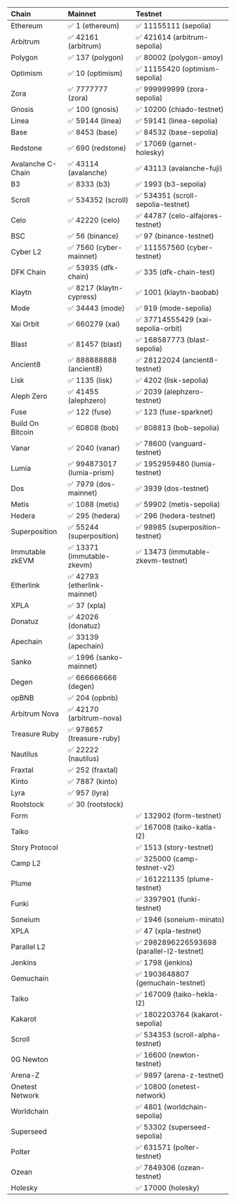 | Chain   | Mainnet | Testnet |
| :------ | :------ | :------ |
| Ethereum     | ✅ 1 (ethereum)	|  ✅ 11155111 (sepolia) |
| Arbitrum    | ✅ 42161 (arbitrum) |  ✅ 421614 (arbitrum-sepolia) |
| Polygon    | ✅ 137 (polygon)	|  ✅ 80002 (polygon-amoy) |
| Optimism    | ✅ 10 (optimism)	|  ✅ 11155420 (optimism-sepolia) |
| Zora |  ✅ 7777777 (zora) | ✅ 999999999 (zora-sepolia) |
| Gnosis    | ✅ 100 (gnosis)	|  ✅ 10200 (chiado-testnet) |
| Linea    | ✅ 59144 (linea)	| ✅ 59141 (linea-sepolia) |
| Base    | ✅ 8453 (base)	|  ✅ 84532 (base-sepolia) |
| Redstone |  ✅ 690 (redstone) | ✅ 17069 (garnet-holesky) |
| Avalanche C-Chain    | ✅ 43114 (avalanche) | ✅ 43113 (avalanche-fuji) |
| B3 |  ✅ 8333 (b3) | ✅ 1993 (b3-sepolia) |
| Scroll    | ✅ 534352 (scroll) |  ✅ 534351 (scroll-sepolia-testnet) |
| Celo    | ✅ 42220 (celo) |  ✅ 44787 (celo-alfajores-testnet) |
| BSC    | ✅ 56 (binance) |  ✅ 97 (binance-testnet) |
| Cyber L2 |  ✅ 7560 (cyber-mainnet) | ✅ 111557560 (cyber-testnet) |
| DFK Chain | ✅ 53935 (dfk-chain) | ✅ 335 (dfk-chain-test) |
| Klaytn | ✅ 8217 (klaytn-cypress) | ✅ 1001 (klaytn-baobab) |
| Mode |  ✅ 34443 (mode) | ✅ 919 (mode-sepolia) |
| Xai Orbit | ✅ 660279 (xai) | ✅ 37714555429 (xai-sepolia-orbit) |
| Blast |  ✅ 81457 (blast) | ✅ 168587773 (blast-sepolia) |
| Ancient8 |  ✅ 888888888 (ancient8) | ✅ 28122024 (ancient8-testnet) |
| Lisk |  ✅ 1135 (lisk) | ✅ 4202 (lisk-sepolia) |
| Aleph Zero |  ✅ 41455 (alephzero) |  ✅ 2039 (alephzero-testnet) |
| Fuse |  ✅ 122 (fuse) |  ✅ 123 (fuse-sparknet) |
| Build On Bitcoin | ✅ 60808 (bob)| ✅ 808813 (bob-sepolia) |
| Vanar |  ✅ 2040 (vanar) |  ✅ 78600 (vanguard-testnet) |
| Lumia |  ✅ 994873017 (lumia-prism) |  ✅ 1952959480 (lumia-testnet) |
| Dos |  ✅ 7979 (dos-mainnet) | ✅ 3939 (dos-testnet) |
| Metis |  ✅ 1088 (metis) |  ✅ 59902 (metis-sepolia) |
| Hedera |  ✅ 295 (hedera) | ✅ 296 (hedera-testnet) |
| Superposition |  ✅ 55244 (superposition) | ✅ 98985 (superposition-testnet) |
| Immutable zkEVM |  ✅ 13371 (immutable-zkevm) | ✅ 13473 (immutable-zkevm-testnet) |
| Etherlink |  ✅ 42793 (etherlink-mainnet) |  |
| XPLA |  ✅ 37 (xpla) |  |
| Donatuz |  ✅ 42026 (donatuz) |  |
| Apechain |  ✅ 33139 (apechain) |  |
| Sanko |  ✅ 1996 (sanko-mainnet) |  |
| Degen |  ✅ 666666666 (degen) |  |
| opBNB |  ✅ 204 (opbnb) |  |
| Arbitrum Nova | ✅ 42170 (arbitrum-nova)| |
| Treasure Ruby |  ✅ 978657 (treasure-ruby) | |
| Nautilus |  ✅ 22222 (nautilus) |  |
| Fraxtal |  ✅ 252 (fraxtal) | |
| Kinto |  ✅ 7887 (kinto) | |
| Lyra |  ✅ 957 (lyra) | |
| Rootstock   | ✅ 30 (rootstock) |  |
| Form |  | ✅ 132902 (form-testnet) |
| Taiko || ✅ 167008 (taiko-katla-l2)  |
| Story Protocol |  | ✅ 1513 (story-testnet) |
| Camp L2 |  | ✅ 325000 (camp-testnet-v2) |
| Plume |  | ✅ 161221135 (plume-testnet) |
| Funki |  | ✅ 3397901 (funki-testnet) |
| Soneium |  | ✅ 1946 (soneium-minato) |
| XPLA |  | ✅ 47 (xpla-testnet) |
| Parallel L2 |  | ✅ 2982896226593698 (parallel-l2-testnet) |
| Jenkins |  | ✅ 1798 (jenkins) |
| Gemuchain |  | ✅ 1903648807 (gemuchain-testnet) |
| Taiko || ✅ 167009 (taiko-hekla-l2)  |
| Kakarot || ✅ 1802203764 (kakarot-sepolia)  |
| Scroll    | |  ✅ 534353 (scroll-alpha-testnet) |
| 0G Newton    | |  ✅ 16600 (newton-testnet) |
| Arena-Z    | |  ✅ 9897 (arena-z-testnet) |
| Onetest Network    | |  ✅ 10800 (onetest-network) |
| Worldchain    | |  ✅ 4801 (worldchain-sepolia) |
| Superseed    | |  ✅ 53302 (superseed-sepolia) |
| Polter    | |  ✅ 631571 (polter-testnet) |
| Ozean    | |  ✅ 7849306 (ozean-testnet) |
| Holesky    | |  ✅ 17000 (holesky) |
